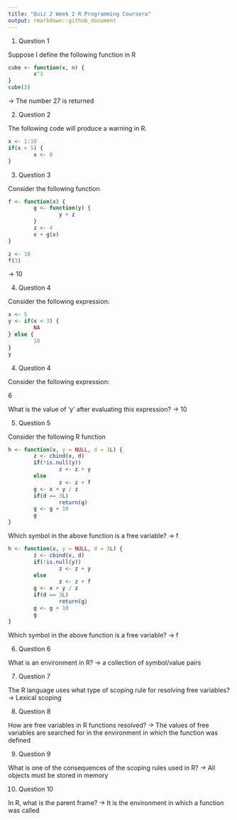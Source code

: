 ```yaml
---
title: "Quiz 2 Week 2 R Programming Coursera"
output: rmarkdown::github_document
---
```

1.
Question 1

Suppose I define the following function in R

```r
cube <- function(x, n) {
        x^3
}
cube(3)
```

-> The number 27 is returned

2.
Question 2

The following code will produce a warning in R.

```r
x <- 1:10
if(x > 5) {
        x <- 0
}
```

3.
Question 3

Consider the following function

```r
f <- function(x) {
        g <- function(y) {
                y + z
        }
        z <- 4
        x + g(x)
}

z <- 10
f(3)
```
-> 10

4.
Question 4

Consider the following expression:

```r
x <- 5
y <- if(x < 3) {
        NA
} else {
        10
}
y
```
4.
Question 4

Consider the following expression:

6

What is the value of 'y' after evaluating this expression?
-> 10

5.
Question 5

Consider the following R function
```r
h <- function(x, y = NULL, d = 3L) {
        z <- cbind(x, d)
        if(!is.null(y))
                z <- z + y
        else
                z <- z + f
        g <- x + y / z
        if(d == 3L)
                return(g)
        g <- g + 10
        g
}
```
Which symbol in the above function is a free variable?
-> f

```r
h <- function(x, y = NULL, d = 3L) {
        z <- cbind(x, d)
        if(!is.null(y))
                z <- z + y
        else
                z <- z + f
        g <- x + y / z
        if(d == 3L)
                return(g)
        g <- g + 10
        g
}
```
Which symbol in the above function is a free variable?
-> f

6.
Question 6

What is an environment in R?
-> a collection of symbol/value pairs

7.
Question 7

The R language uses what type of scoping rule for resolving free variables?
-> Lexical scoping

8.
Question 8

How are free variables in R functions resolved?
-> The values of free variables are searched for in the environment in which the function was defined

9.
Question 9

What is one of the consequences of the scoping rules used in R?
-> All objects must be stored in memory

10.
Question 10

In R, what is the parent frame?
-> It is the environment in which a function was called
